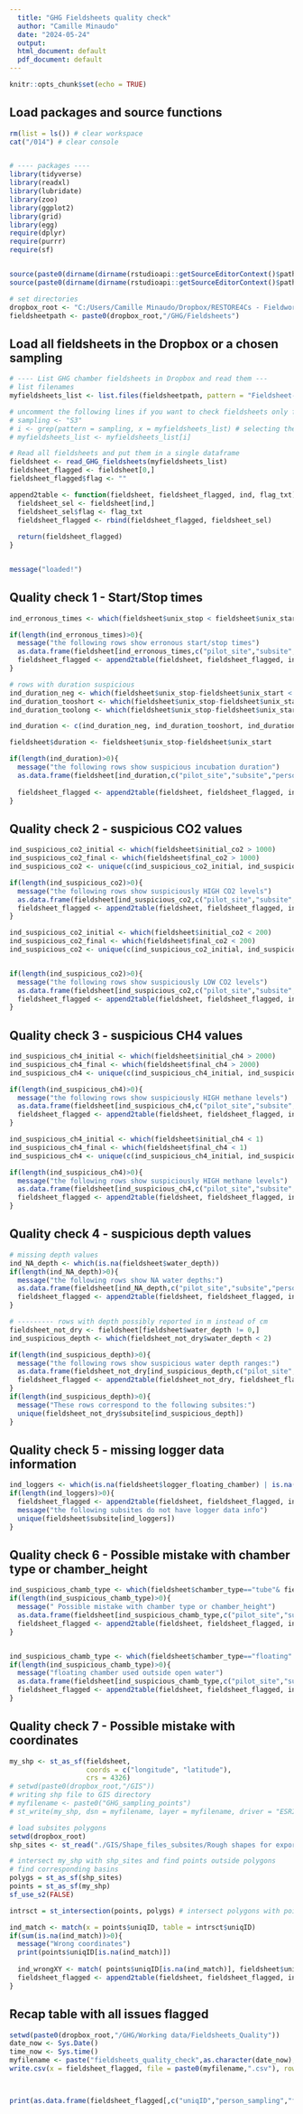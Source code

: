 ```yaml
---
  title: "GHG Fieldsheets quality check"
  author: "Camille Minaudo"
  date: "2024-05-24"
  output:
  html_document: default
  pdf_document: default
---
```





```r
knitr::opts_chunk$set(echo = TRUE)
```


## Load packages and source functions

```r
rm(list = ls()) # clear workspace
cat("/014") # clear console


# ---- packages ----
library(tidyverse)
library(readxl)
library(lubridate)
library(zoo)
library(ggplot2)
library(grid)
library(egg)
require(dplyr)
require(purrr)
require(sf)


source(paste0(dirname(dirname(rstudioapi::getSourceEditorContext()$path)),"/functions/get_unix_times.R"))
source(paste0(dirname(dirname(rstudioapi::getSourceEditorContext()$path)),"/functions/read_GHG_fieldsheets.R"))

# set directories
dropbox_root <- "C:/Users/Camille Minaudo/Dropbox/RESTORE4Cs - Fieldwork/Data"
fieldsheetpath <- paste0(dropbox_root,"/GHG/Fieldsheets")

```

## Load all fieldsheets in the Dropbox or a chosen sampling

```r

# ---- List GHG chamber fieldsheets in Dropbox and read them ---
# list filenames
myfieldsheets_list <- list.files(fieldsheetpath, pattern = "Fieldsheet-GHG.xlsx", all.files = T, full.names = T, recursive = T)

# uncomment the following lines if you want to check fieldsheets only for a given sampling
# sampling <- "S3"
# i <- grep(pattern = sampling, x = myfieldsheets_list) # selecting the files corresponding to the selected sampling campaign
# myfieldsheets_list <- myfieldsheets_list[i]

# Read all fieldsheets and put them in a single dataframe
fieldsheet <- read_GHG_fieldsheets(myfieldsheets_list)
fieldsheet_flagged <- fieldsheet[0,]
fieldsheet_flagged$flag <- ""

append2table <- function(fieldsheet, fieldsheet_flagged, ind, flag_txt){
  fieldsheet_sel <- fieldsheet[ind,]
  fieldsheet_sel$flag <- flag_txt
  fieldsheet_flagged <- rbind(fieldsheet_flagged, fieldsheet_sel)
  
  return(fieldsheet_flagged)
}


message("loaded!")
```


## Quality check 1 - Start/Stop times

```r
ind_erronous_times <- which(fieldsheet$unix_stop < fieldsheet$unix_start)

if(length(ind_erronous_times)>0){
  message("the following rows show erronous start/stop times")
  as.data.frame(fieldsheet[ind_erronous_times,c("pilot_site","subsite","person_sampling","plot_id","start_time","end_time")])
  fieldsheet_flagged <- append2table(fieldsheet, fieldsheet_flagged, ind_erronous_times, "erronous start/stop time")
}

# rows with duration suspicious
ind_duration_neg <- which(fieldsheet$unix_stop-fieldsheet$unix_start < 0)
ind_duration_tooshort <- which(fieldsheet$unix_stop-fieldsheet$unix_start < 3*60)
ind_duration_toolong <- which(fieldsheet$unix_stop-fieldsheet$unix_start > 15*60)

ind_duration <- c(ind_duration_neg, ind_duration_tooshort, ind_duration_toolong)

fieldsheet$duration <- fieldsheet$unix_stop-fieldsheet$unix_start

if(length(ind_duration)>0){
  message("the following rows show suspicious incubation duration")
  as.data.frame(fieldsheet[ind_duration,c("pilot_site","subsite","person_sampling","plot_id","start_time","end_time","duration")])
  
  fieldsheet_flagged <- append2table(fieldsheet, fieldsheet_flagged, ind_duration, "suspicious duration")
}
```


## Quality check 2 - suspicious CO2 values

```r

ind_suspicious_co2_initial <- which(fieldsheet$initial_co2 > 1000)
ind_suspicious_co2_final <- which(fieldsheet$final_co2 > 1000)
ind_suspicious_co2 <- unique(c(ind_suspicious_co2_initial, ind_suspicious_co2_final))

if(length(ind_suspicious_co2)>0){
  message("the following rows show suspiciously HIGH CO2 levels")
  as.data.frame(fieldsheet[ind_suspicious_co2,c("pilot_site","subsite","person_sampling","plot_id","initial_co2","final_co2")])
  fieldsheet_flagged <- append2table(fieldsheet, fieldsheet_flagged, ind_suspicious_co2, "suspiciously high CO2")
}

ind_suspicious_co2_initial <- which(fieldsheet$initial_co2 < 200)
ind_suspicious_co2_final <- which(fieldsheet$final_co2 < 200)
ind_suspicious_co2 <- unique(c(ind_suspicious_co2_initial, ind_suspicious_co2_final))


if(length(ind_suspicious_co2)>0){
  message("the following rows show suspiciously LOW CO2 levels")
  as.data.frame(fieldsheet[ind_suspicious_co2,c("pilot_site","subsite","person_sampling","plot_id","initial_co2","final_co2")])
  fieldsheet_flagged <- append2table(fieldsheet, fieldsheet_flagged, ind_suspicious_co2, "suspiciously low CO2")
}
```



## Quality check 3 - suspicious CH4 values

```r
ind_suspicious_ch4_initial <- which(fieldsheet$initial_ch4 > 2000)
ind_suspicious_ch4_final <- which(fieldsheet$final_ch4 > 2000)
ind_suspicious_ch4 <- unique(c(ind_suspicious_ch4_initial, ind_suspicious_ch4_final))

if(length(ind_suspicious_ch4)>0){
  message("the following rows show suspiciously HIGH methane levels")
  as.data.frame(fieldsheet[ind_suspicious_ch4,c("pilot_site","subsite","person_sampling","plot_id","initial_ch4","final_ch4")])
  fieldsheet_flagged <- append2table(fieldsheet, fieldsheet_flagged, ind_suspicious_ch4, "suspiciously high CH4")
}

ind_suspicious_ch4_initial <- which(fieldsheet$initial_ch4 < 1)
ind_suspicious_ch4_final <- which(fieldsheet$final_ch4 < 1)
ind_suspicious_ch4 <- unique(c(ind_suspicious_ch4_initial, ind_suspicious_ch4_final))

if(length(ind_suspicious_ch4)>0){
  message("the following rows show suspiciously HIGH methane levels")
  as.data.frame(fieldsheet[ind_suspicious_ch4,c("pilot_site","subsite","person_sampling","plot_id","initial_ch4","final_ch4")])
  fieldsheet_flagged <- append2table(fieldsheet, fieldsheet_flagged, ind_suspicious_ch4, "suspiciously low CH4")
}

```



## Quality check 4 - suspicious depth values

```r
# missing depth values
ind_NA_depth <- which(is.na(fieldsheet$water_depth))
if(length(ind_NA_depth)>0){
  message("the following rows show NA water depths:")
  as.data.frame(fieldsheet[ind_NA_depth,c("pilot_site","subsite","person_sampling","plot_id","water_depth")])
  fieldsheet_flagged <- append2table(fieldsheet, fieldsheet_flagged, ind_NA_depth, "NAs in water depths")
}

# --------- rows with depth possibly reported in m instead of cm
fieldsheet_not_dry <- fieldsheet[fieldsheet$water_depth != 0,]
ind_suspicious_depth <- which(fieldsheet_not_dry$water_depth < 2)

if(length(ind_suspicious_depth)>0){
  message("the following rows show suspicious water depth ranges:")
  as.data.frame(fieldsheet_not_dry[ind_suspicious_depth,c("pilot_site","subsite","person_sampling","plot_id","water_depth")])
  fieldsheet_flagged <- append2table(fieldsheet_not_dry, fieldsheet_flagged, ind_suspicious_depth, "supsiciously low water depth")
}
if(length(ind_suspicious_depth)>0){
  message("These rows correspond to the following subsites:")
  unique(fieldsheet_not_dry$subsite[ind_suspicious_depth])
}
```



## Quality check 5 - missing logger data information

```r
ind_loggers <- which(is.na(fieldsheet$logger_floating_chamber) | is.na(fieldsheet$logger_transparent_chamber))
if(length(ind_loggers)>0){
  fieldsheet_flagged <- append2table(fieldsheet, fieldsheet_flagged, ind_loggers, "No data logger info")
  message("the following subsites do not have logger data info")
  unique(fieldsheet$subsite[ind_loggers])
}
```




## Quality check 6 - Possible mistake with chamber type or chamber_height

```r

ind_suspicious_chamb_type <- which(fieldsheet$chamber_type=="tube"& fieldsheet$chamber_height_cm==0 & fieldsheet$strata=="open water")
if(length(ind_suspicious_chamb_type)>0){
  message(" Possible mistake with chamber type or chamber_height")
  as.data.frame(fieldsheet[ind_suspicious_chamb_type,c("pilot_site","subsite","person_sampling","plot_id","chamber_type","strata","chamber_height_cm")])
  fieldsheet_flagged <- append2table(fieldsheet, fieldsheet_flagged, ind_suspicious_chamb_type, "suspicious chamber type or chamber_height")
}


ind_suspicious_chamb_type <- which(fieldsheet$chamber_type=="floating" & fieldsheet$strata!="open water")
if(length(ind_suspicious_chamb_type)>0){
  message("floating chamber used outside open water")
  as.data.frame(fieldsheet[ind_suspicious_chamb_type,c("pilot_site","subsite","person_sampling","plot_id","chamber_type","strata","chamber_height_cm")])
  fieldsheet_flagged <- append2table(fieldsheet, fieldsheet_flagged, ind_suspicious_chamb_type, "floating chamber used outside open water")
}
```



## Quality check 7 - Possible mistake with coordinates

```r

my_shp <- st_as_sf(fieldsheet,
                   coords = c("longitude", "latitude"),
                   crs = 4326)
# setwd(paste0(dropbox_root,"/GIS"))
# writing shp file to GIS directory
# myfilename <- paste0("GHG_sampling_points")
# st_write(my_shp, dsn = myfilename, layer = myfilename, driver = "ESRI Shapefile", append = F)

# load subsites polygons
setwd(dropbox_root)
shp_sites <- st_read("./GIS/Shape_files_subsites/Rough shapes for export/Subsites_rough_forExport.shp")

# intersect my_shp with shp_sites and find points outside polygons
# find corresponding basins
polygs = st_as_sf(shp_sites)
points = st_as_sf(my_shp)
sf_use_s2(FALSE)

intrsct = st_intersection(points, polygs) # intersect polygons with points, keeping the information from both

ind_match <- match(x = points$uniqID, table = intrsct$uniqID)
if(sum(is.na(ind_match))>0){
  message("Wrong coordinates")
  print(points$uniqID[is.na(ind_match)])
  
  ind_wrongXY <- match( points$uniqID[is.na(ind_match)], fieldsheet$uniqID)
  fieldsheet_flagged <- append2table(fieldsheet, fieldsheet_flagged, ind_wrongXY, "wrong XY coordinates")
}
```



## Recap table with all issues flagged

```r


setwd(paste0(dropbox_root,"/GHG/Working data/Fieldsheets_Quality"))
date_now <- Sys.Date()
time_now <- Sys.time()
myfilename <- paste("fieldsheets_quality_check",as.character(date_now),hour(time_now), minute(time_now),sep = "_")
write.csv(x = fieldsheet_flagged, file = paste0(myfilename,".csv"), row.names = F)



print(as.data.frame(fieldsheet_flagged[,c("uniqID","person_sampling","flag")]))
```

